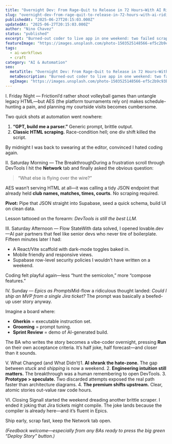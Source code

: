 ```yaml
---
title: "Overnight Dev: From Rage-Quit to Release in 72 Hours—With AI Riding Shotgun"
slug: "overnight-dev-from-rage-quit-to-release-in-72-hours-with-ai-riding-shotgun"
publishedAt: "2025-06-27T20:15:03.000Z"
updatedAt: "2025-06-27T20:15:03.000Z"
author: "Nino Chavez"
status: "published"
excerpt: "Burned-out coder to live app in one weekend: two failed scrapers, one hidden JSON API, and AI tools that scaffolded the rest. How DevTools + GPT turned AES volleyball data into an MVP—and why your next Jira ticket might build itself."
featureImage: "https://images.unsplash.com/photo-1503525148566-ef5c2b9c93bd?crop=entropy&cs=tinysrgb&fit=max&fm=jpg&ixid=M3wxMTc3M3wwfDF8c2VhcmNofDJ8fGhhdGV8ZW58MHx8fHwxNzUxMDU1Mjc2fDA&ixlib=rb-4.1.0&q=80&w=2000"
tags:
  - ai-workflows
  - craft
category: "AI & Automation"
seo:
  metaTitle: "Overnight Dev: From Rage-Quit to Release in 72 Hours—With AI Riding Shotgun"
  metaDescription: "Burned-out coder to live app in one weekend: two failed scrapers, one hidden JSON API, and AI tools that scaffolded the rest. How DevTools + GPT turned AES volleyball data into an MVP—and why your next Jira ticket might build itself."
  ogImage: "https://images.unsplash.com/photo-1503525148566-ef5c2b9c93bd?crop=entropy&cs=tinysrgb&fit=max&fm=jpg&ixid=M3wxMTc3M3wwfDF8c2VhcmNofDJ8fGhhdGV8ZW58MHx8fHwxNzUxMDU1Mjc2fDA&ixlib=rb-4.1.0&q=80&w=2000"
---
```

I. Friday Night — FrictionI’d rather shoot volleyball games than untangle legacy HTML—but AES (the platform tournaments rely on) makes schedule-hunting a pain, and planning my courtside visits becomes cumbersome.

Two quick shots at automation went nowhere:

1. **“GPT, build me a parser.”** Generic prompt, brittle output.
2. **Classic HTML scraping.** Race-condition hell; one div shift killed the script.

By midnight I was back to swearing at the editor, convinced I hated coding again.

II. Saturday Morning — The BreakthroughDuring a frustration scroll through DevTools I hit the **Network** tab and finally asked the obvious question:

> “What else is flying over the wire?”

AES wasn’t serving HTML at all—it was calling a tidy JSON endpoint that already held **club names, matches, times, courts**. No scraping required.

**Pivot:** Pipe that JSON straight into Supabase, seed a quick schema, build UI on clean data.

Lesson tattooed on the forearm: *DevTools is still the best LLM.*

III. Saturday Afternoon — Flow StateWith data solved, I opened lovable.dev—AI pair partners that feel like senior devs who never tire of boilerplate. Fifteen minutes later I had:

- A React/Vite scaffold with dark-mode toggles baked in.
- Mobile friendly and responsive views.
- Supabase row-level security policies I wouldn’t have written on a weekend.

Coding felt playful again—less “hunt the semicolon,” more “compose features.”

IV. Sunday — *Epics as Prompts*Mid-flow a ridiculous thought landed: *Could I ship an MVP from a single Jira ticket?* The prompt was basically a beefed-up user story anyway.

Imagine a board where:

- **Gherkin** = executable instruction set.
- **Grooming** = prompt tuning.
- **Sprint Review** = demo of AI-generated build.

The BA who writes the story becomes a vibe-coder overnight, pressing **Run** on their own acceptance criteria. It’s half joke, half forecast—and closer than it sounds.

V. What Changed (and What Didn’t)1. **AI shrank the hate-zone.** The gap between *stuck* and *shipping* is now a weekend.
2. **Engineering intuition still matters.** The breakthrough was a human remembering to open DevTools.
3. **Prototype > speculate.** Two discarded attempts exposed the real path faster than architecture diagrams.
4. **The premium shifts upstream.** Clear, atomic stories out-value raw code hours.

VI. Closing SignalI started the weekend dreading another brittle scraper. I ended it joking that Jira tickets might compile. The joke lands because the compiler is already here—and it’s fluent in Epics.

Ship early, scrap fast, keep the Network tab open.

*(Feedback welcome—especially from any BAs ready to press the big green “Deploy Story” button.)*
